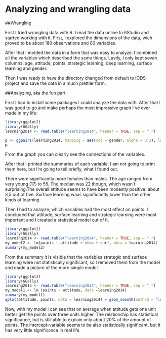 # Analyzing and wrangling data

##Wrangling

First I tried wrangling data with R. I read the data online to RStudio and started working with it. First, I explored the dimensions of the data, wich proved to be about 180 observations and 60 variables. 

After that I molded the data in a form that was easy to analyze. I combined all the variables which described the same things. Lastly, I only kept seven columns: age, attitude, points, strategic learning, deep learning, surface learning and gender.

Then I was ready to have the directory changed from default to IODS-project and save the data in a much prettier form.

##Analyzing, aka the fun part

First I had to install some packages I could analyze the data with. After that I was good to go and make perhaps the most impressive graph I´ve ever made in my life: 

```r
library(ggplot2)
library(GGally)
learning2014 <- read.table("learning2014", header = TRUE, sep = ",")

p <- ggpairs(learning2014, mapping = aes(col = gender, alpha = 0.3), lower = list(combo = wrap("facethist", bins = 20)))
p
```


From the graph you can clearly see the connections of the variables. 

After that I printed the summaries of each variable. I am not going to print them here, but I'm going to tell briefly, what I found out.

There were significantly more females than males. The age ranged from very young (17) to 55. The median was 22 though, which wasn't surprising.The overall attitude seems to have been modestly positive: about 3,5 out of five. Surface learning waas siginificantly lower than the other kinds of learning.

Then I had to analyze, which variables had the most effect on points. 
I concluded that attitude, surface learning and strategic learning were most important and I created a statistical model out of it. 

```r
library(ggplot2)
library(GGally)
learning2014 <- read.table("learning2014", header = TRUE, sep = ",")
my_model2 <- lm(points ~ attitude + stra + surf, data = learning2014)
summary(my_model2)
```

From the summary it is visible that the variables strategic and surface learning were not statistically significant, so I removed them from the model and made a picture of the more simple model. 

```r
library(ggplot2)
library(GGally)
learning2014 <- read.table("learning2014", header = TRUE, sep = ",")
my_model1 <- lm (points ~ attitude, data =learning2014)
summary(my_model1)
qplot(attitude, points, data = learning2014) + geom_smooth(method = "lm")
```

Now, with my model I can see that on average when attitude gets one unit better get the points over three units higher. The relationship has statistical significance, but is still able to explain only about 20% of the amount of points. 
The intercept-variable seems to be also statistically significant, but it has very little significance in real life.









